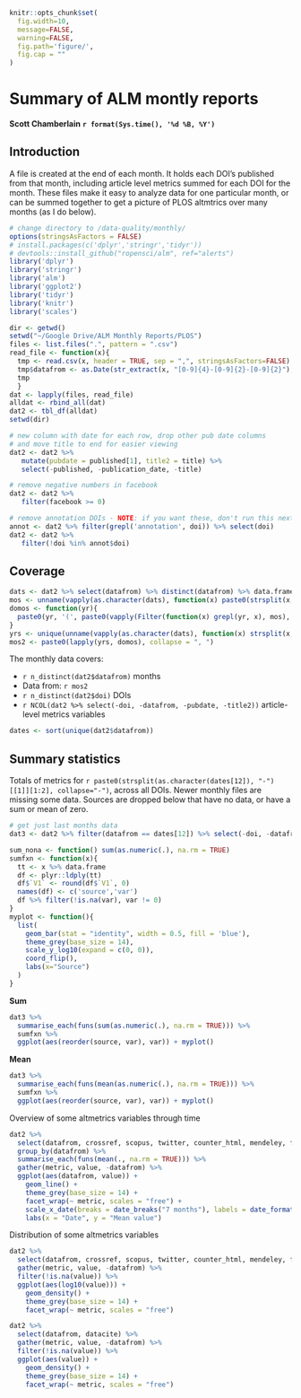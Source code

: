 ```r
knitr::opts_chunk$set(
  fig.width=10,
  message=FALSE,
  warning=FALSE,
  fig.path='figure/',
  fig.cap = ""
)
```

Summary of ALM montly reports
=============================

__Scott Chamberlain__
__`r format(Sys.time(), '%d %B, %Y')`__

## Introduction

A file is created at the end of each month. It holds each DOI's published from that month, including article level metrics summed for each DOI for the month. These files make it easy to analyze data for one particular month, or can be summed together to get a picture of PLOS altmtrics over many months (as I do below). 

```r
# change directory to /data-quality/monthly/
options(stringsAsFactors = FALSE)
# install.packages(c('dplyr','stringr','tidyr'))
# devtools::install_github("ropensci/alm", ref="alerts")
library('dplyr')
library('stringr')
library('alm')
library('ggplot2')
library('tidyr')
library('knitr')
library('scales')
```

```r
dir <- getwd()
setwd("~/Google Drive/ALM Monthly Reports/PLOS")
files <- list.files(".", pattern = ".csv")
read_file <- function(x){
  tmp <- read.csv(x, header = TRUE, sep = ",", stringsAsFactors=FALSE)
  tmp$datafrom <- as.Date(str_extract(x, "[0-9]{4}-[0-9]{2}-[0-9]{2}"), "%Y-%m-%d")
  tmp
  }
dat <- lapply(files, read_file)
alldat <- rbind_all(dat)
dat2 <- tbl_df(alldat)
setwd(dir)
```

```r
# new column with date for each row, drop other pub date columns
# and move title to end for easier viewing
dat2 <- dat2 %>%
   mutate(pubdate = published[1], title2 = title) %>%
   select(-published, -publication_date, -title)

# remove negative numbers in facebook
dat2 <- dat2 %>%
   filter(facebook >= 0)

# remove annotation DOIs - NOTE: if you want these, don't run this next few lines of code
annot <- dat2 %>% filter(grepl('annotation', doi)) %>% select(doi)
dat2 <- dat2 %>% 
   filter(!doi %in% annot$doi)
```

## Coverage

```r
dats <- dat2 %>% select(datafrom) %>% distinct(datafrom) %>% data.frame %>% .[,"datafrom"]
mos <- unname(vapply(as.character(dats), function(x) paste0(strsplit(x, "-")[[1]][1:2], collapse = "-"), ""))
domos <- function(yr){
  paste0(yr, '(', paste0(vapply(Filter(function(x) grepl(yr, x), mos), function(y) strsplit(y, "-")[[1]][[2]], ""), collapse = ", "), ')')
}
yrs <- unique(unname(vapply(as.character(dats), function(x) strsplit(x, "-")[[1]][[1]], "")))
mos2 <- paste0(lapply(yrs, domos), collapse = ", ")
```

The monthly data covers:

* `r n_distinct(dat2$datafrom)` months 
* Data from: `r mos2`
* `r n_distinct(dat2$doi)` DOIs
* `r NCOL(dat2 %>% select(-doi, -datafrom, -pubdate, -title2))` article-level metrics variables

```r
dates <- sort(unique(dat2$datafrom))
```

## Summary statistics

Totals of metrics for `r paste0(strsplit(as.character(dates[12]), "-")[[1]][1:2], collapse="-")`, across all DOIs. Newer monthly files are missing some data. Sources are dropped below that have no data, or have a sum or mean of zero.

```r
# get just last months data
dat3 <- dat2 %>% filter(datafrom == dates[12]) %>% select(-doi, -datafrom, -pubdate, -title2)
```

```r
sum_nona <- function() sum(as.numeric(.), na.rm = TRUE)
sumfxn <- function(x){
  tt <- x %>% data.frame
  df <- plyr::ldply(tt)
  df$`V1` <- round(df$`V1`, 0)
  names(df) <- c('source','var')
  df %>% filter(!is.na(var), var != 0)
}
myplot <- function(){
  list(
    geom_bar(stat = "identity", width = 0.5, fill = 'blue'),
    theme_grey(base_size = 14),
    scale_y_log10(expand = c(0, 0)),
    coord_flip(),
    labs(x="Source")
  )
}
```

__Sum__

```r
dat3 %>%
  summarise_each(funs(sum(as.numeric(.), na.rm = TRUE))) %>%
  sumfxn %>%
  ggplot(aes(reorder(source, var), var)) + myplot()
```

__Mean__

```r
dat3 %>%
  summarise_each(funs(mean(as.numeric(.), na.rm = TRUE))) %>%
  sumfxn %>%
  ggplot(aes(reorder(source, var), var)) + myplot()
```

Overview of some altmetrics variables through time

```r
dat2 %>%
  select(datafrom, crossref, scopus, twitter, counter_html, mendeley, figshare, datacite) %>%
  group_by(datafrom) %>%
  summarise_each(funs(mean(., na.rm = TRUE))) %>%  
  gather(metric, value, -datafrom) %>%
  ggplot(aes(datafrom, value)) + 
    geom_line() + 
    theme_grey(base_size = 14) + 
    facet_wrap(~ metric, scales = "free") +
    scale_x_date(breaks = date_breaks("7 months"), labels = date_format("%m/%y")) +
    labs(x = "Date", y = "Mean value")
```

Distribution of some altmetrics variables

```r
dat2 %>%
  select(datafrom, crossref, scopus, twitter, counter_html, mendeley, figshare, datacite) %>%
  gather(metric, value, -datafrom) %>%
  filter(!is.na(value)) %>%
  ggplot(aes(log10(value))) +
    geom_density() +
    theme_grey(base_size = 14) + 
    facet_wrap(~ metric, scales = "free")
```

```r
dat2 %>%
  select(datafrom, datacite) %>%
  gather(metric, value, -datafrom) %>%
  filter(!is.na(value)) %>%
  ggplot(aes(value)) +
    geom_density() +
    theme_grey(base_size = 14) + 
    facet_wrap(~ metric, scales = "free")
```

